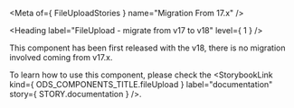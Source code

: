 
<Meta of={ FileUploadStories } name="Migration From 17.x" />

<Heading label="FileUpload - migrate from v17 to v18" level={ 1 } />

This component has been first released with the v18, there is no migration involved coming from v17.x.

To learn how to use this component, please check the <StorybookLink kind={ ODS_COMPONENTS_TITLE.fileUpload } label="documentation" story={ STORY.documentation } />.
